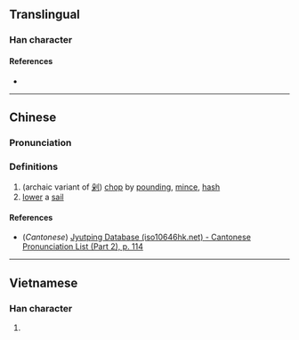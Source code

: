 {{also|挆}}
{{character info/new}}
==Translingual==

===Han character===
{{Han char|rn=64|rad=手|as=06|sn=9|four=|canj=QNSD,XQNSD|ids=⿰扌朶}}

====References====
* {{Han ref|kx=0429.160|dkj=12030|dj=0778.120|hdz=31876.090|uh=6305|ud=25349}}

----

==Chinese==
{{zh-forms}}

===Pronunciation===
{{zh-pron
|m=duò
|c=do2
|mc=y
|oc=
|ma=
|cat=v
}}

===Definitions===
{{zh-hanzi}}

# (archaic variant of [[剁]]) [[chop]] by [[pound]]ing, [[mince]], [[hash]]
# [[lower]] a [[sail]]

====References====
* (''Cantonese'') [http://www.iso10646hk.net/jp/document/download.jsp Jyutping Database (iso10646hk.net) - Cantonese Pronunciation List (Part 2), p. 114]

----

==Vietnamese==

===Han character===
{{vi-hantu|xoá|rs=手06}}

# {{defn|lang=vi|sort=手06}}